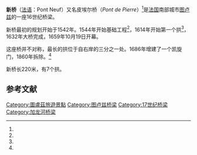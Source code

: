 {{Infobox Bridge
|bridge_name   = 新桥
|image         = Le Pont-Neuf de Toulouse.jpg
|caption       = 新桥
|official_name = 皮埃尔桥<ref name="whitney">
{{cite book
|last=Whitney
|first=Charles S.
|authorlink=
|coauthors=
|editor=
|others=
|title=Bridges of the World: Their Design and Construction
|origdate=
|origyear=1929
|origmonth=
|url=https://archive.org/details/bridgesofworldth0000whit
|format=
|accessdate=
|edition=
|series=
|volume=
|date=
|year=2003
|month=
|publisher=Dover Publications
|location=Mineola, New York
|isbn=0-486-42995-4
|oclc=
|doi=
|id=
|pages=[https://archive.org/details/bridgesofworldth0000whit/page/132 132]–134
|chapter=
|chapterurl=
|quote=
|ref=
}}</ref>
|carries       = 
|crosses       = [[加龙河|加龙河]]
|locale        = [[图卢兹|图卢兹]]
|maint         = 
|id            = 
|designer      = [[Jacques_Le_Mercier|Jacques Le Mercier]] (Lemercier)<br>Pierre Soufron<ref name="structurae" />
|design        = [[拱桥|拱桥]]
|material      = 石
|spans         = 7<ref name="structurae" />
|pierswater    = 
|mainspan      = 约30米<ref name="structurae" />
|length        = 
|width         = 
|height        = 
|load          = 
|clearance     = 
|below         = 
|traffic       = 
|begin         = 1544<ref name="structurae">{{structurae|id=s0004650|name=Pont-Neuf}}</ref>
|complete      = 1632<ref name="structurae" />
|open          = 
|closed        = 
|toll          = 
|map_cue       = 
|map_image     = 
|map_text      = 
|map_width     = 
|coordinates   = {{coord|43.599307|N|1.438724|E|region:FR_type:landmark|display=inline,title}}
|lat           = 
|long          = 
}}
'''新桥'''（[[法语|法语]]：Pont Neuf）又名皮埃尔桥（''Pont de Pierre''）<ref name="whitney" />是[[法国|法国]]南部城市[[图卢兹|图卢兹]]的一座16世纪桥梁。

新桥最初的规划开始于1542年。1544年开始基础工程<ref name="structurae" />，1614年开始第一个拱<ref name="whitney" />，1632年大桥完成，1659年10月19日开幕。 

这座桥并不对称，最长的拱位于自右岸的三分之一处。1686年增建了一个凯旋门，1860年拆除。<ref name="whitney" />

新桥长220米，有7个拱。

==参考文献==
{{reflist}}
{{commons|Pont Neuf}}
{{commonscat|Pont-Neuf de Toulouse}}

[[Category:圖盧茲旅遊景點|Category:圖盧茲旅遊景點]]
[[Category:图卢兹桥梁|Category:图卢兹桥梁]]
[[Category:17世纪桥梁|Category:17世纪桥梁]]
[[Category:加龙河桥梁|Category:加龙河桥梁]]